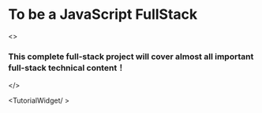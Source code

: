 
# To be a JavaScript FullStack

<>
### This complete full-stack project will cover almost all important full-stack technical content！
</>

<TutorialWidget/ >
